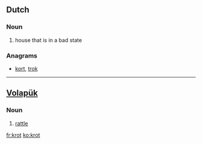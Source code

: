 ==Dutch==
===Noun===
{{infl|nl|noun}}
# house that is in a bad state

===Anagrams===
* [[kort#Dutch|kort]], [[trok#Dutch|trok]]

----

==[[Volapük]]==
===Noun===
{{infl|vo|noun}}
# [[rattle]]

[[fr:krot]]
[[ko:krot]]